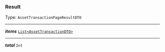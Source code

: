 


### Result

Type: `AssetTransactionPageResultDTO`

---

***items*** [`List<AssetTransactionDTO>`](#assettransactiondto)

---

***total*** `Int`
